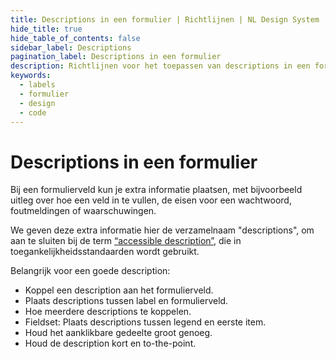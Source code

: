 ```yaml
---
title: Descriptions in een formulier | Richtlijnen | NL Design System
hide_title: true
hide_table_of_contents: false
sidebar_label: Descriptions
pagination_label: Descriptions in een formulier
description: Richtlijnen voor het toepassen van descriptions in een formulier.
keywords:
  - labels
  - formulier
  - design
  - code
---
```


<!-- @license CC0-1.0 -->


# Descriptions in een formulier

Bij een formulierveld kun je extra informatie plaatsen, met bijvoorbeeld uitleg over hoe een veld in te vullen, de eisen voor een wachtwoord, foutmeldingen of waarschuwingen.

We geven deze extra informatie hier de verzamelnaam "descriptions", om aan te sluiten bij de term [“accessible description”](https://www.w3.org/TR/wai-aria-1.2/#dfn-accessible-description), die in toegankelijkheidsstandaarden wordt gebruikt.

Belangrijk voor een goede description:

- Koppel een description aan het formulierveld.
- Plaats descriptions tussen label en formulierveld.
- Hoe meerdere descriptions te koppelen.
- Fieldset: Plaats descriptions tussen legend en eerste item.
- Houd het aanklikbare gedeelte groot genoeg.
- Houd de description kort en to-the-point.

<DescriptionAssociated />
<DescriptionAssociatedCode />

<DescriptionPlacement />
<DescriptionPlacementCode />

<DescriptionMultiple />
<DescriptionMultipleCode />

<DescriptionFieldset />
<DescriptionFieldsetCode />

<DescriptionTargetSize />
<DescriptionTargetSizeCode />

<DescriptionLength />
<DescriptionLengthCode />

<FormFooterInfo />

